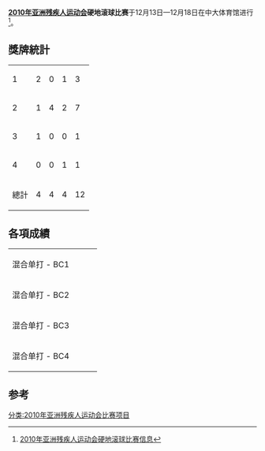 '''[[2010年亚洲残疾人运动会|2010年亚洲残疾人运动会]]硬地滚球比赛'''于12月13日—12月18日在中大体育馆进行<ref>[http://www.gzapg2010.cn/special/008904D1/yingdigunqiuxw.html 2010年亚洲残疾人运动会硬地滚球比赛信息]{{dead link|date=十一月 2017 |bot=InternetArchiveBot }}</ref>。

== 獎牌統計 ==
{| {{RankedMedalTable|class=wikitable sortable}}
|-
|1||align=left|{{flagIOC2team|THA|2010年亚洲残疾人运动会}}||2||0||1||3
|-
|2||align=left|{{flagIOC2team|KOR|2010年亚洲残疾人运动会}}||1||4||2||7
|-
|3||align=left|{{flagIOC2team|CHN|2010年亚洲残疾人运动会}}||1||0||0||1
|-
|4||align=left|{{flagIOC2team|HKG|2010年亚洲残疾人运动会}}||0||0||1||1
|- class="sortbottom"
!colspan=2| 總計 || 4 || 4 || 4 || 12
|}

== 各項成績 ==
{| {{MedalistTable|type=項目|labelwidth=180px|width=200px|columns=1|style=font-size:small;}}
|-
| 混合单打 - BC1
| {{flagIOC2athlete|[[威沙努·霍巴迪|威沙努·霍巴迪]]|THA|2010年亚洲残疾人运动会}}
| {{flagIOC2athlete|[[池光敏|池光敏]]|KOR|2010年亚洲残疾人运动会}}
| {{flagIOC2athlete|[[金明洙|金明洙]]|KOR|2010年亚洲残疾人运动会}}
|-
| 混合单打 - BC2
| {{flagIOC2athlete|[[瓦差拉蓬·翁沙|瓦差拉蓬·翁沙]]|THA|2010年亚洲残疾人运动会}}
| {{flagIOC2athlete|[[郑昭英|郑昭英]]|KOR|2010年亚洲残疾人运动会}}
| {{flagIOC2athlete|[[孙正民|孙正民]]|KOR|2010年亚洲残疾人运动会}}
|-
| 混合单打 - BC3
| {{flagIOC2athlete|[[金汉洙|金汉洙]]|KOR|2010年亚洲残疾人运动会}}
| {{flagIOC2athlete|[[郑豪源|郑豪源]]|KOR|2010年亚洲残疾人运动会}}
| {{flagIOC2athlete|[[达宁巴·威沙拉达暖达|达宁巴·威沙拉达暖达]]|THA|2010年亚洲残疾人运动会}}
|-
| 混合单打 - BC4
| {{flagIOC2athlete|[[郑远森|郑远森]]|CHN|2010年亚洲残疾人运动会}}
| {{flagIOC2athlete|[[金承奎|金承奎]]|KOR|2010年亚洲残疾人运动会}}
| {{flagIOC2athlete|[[梁育荣|梁育荣]]|HKG|2010年亚洲残疾人运动会}}
|}

==参考==
<references />
[[分类:2010年亚洲残疾人运动会比赛项目|分类:2010年亚洲残疾人运动会比赛项目]]
{{2010年亚洲残疾人运动会项目}}